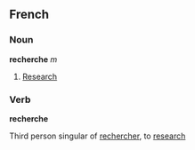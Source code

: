 ==French==
===Noun===
'''recherche''' ''m''
# [[Research]]

===Verb===
'''recherche'''

Third person singular of [[rechercher]], to [[research]]